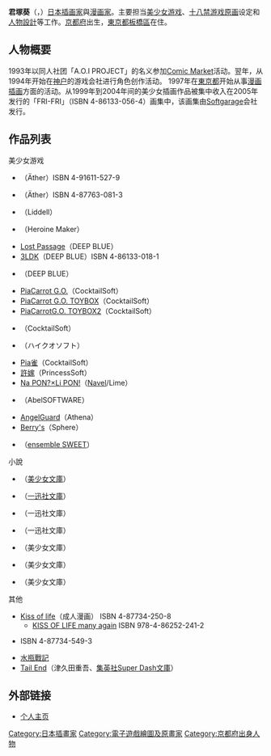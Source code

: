 {{Japanese|japanese=きみづか葵|kana=きみづか あおい|romaji=Kimizuka Aoi}}
{{漫畫}}
'''君塚葵'''（'''{{lang|ja|きみづか葵}}'''，{{bd|1971年|12月17日|catIdx=Kimizuka Aoi}}）[[日本|日本]][[插画家|插画家]]與[[漫画家|漫画家]]。主要担当[[美少女游戏|美少女游戏]]、[[十八禁游戏|十八禁游戏]][[原画|原画]]设定和[[人物設計|人物設計]]等工作。[[京都府|京都府]]出生，[[東京都|東京都]][[板橋區_(日本)|板橋區]]在住。

==人物概要==
1993年以同人社团「A.O.I PROJECT」的名义参加[[Comic_Market|Comic Market]]活动。翌年，从1994年开始在[[神户|神户]]的游戏会社进行角色创作活动。 1997年在[[東京都|東京都]]开始从事[[漫画|漫画]][[插画|插画]]方面的活动。从1999年到2004年间的美少女插画作品被集中收入在2005年发行的「FRI-FRI」（ISBN 4-86133-056-4）画集中，该画集由[[Softgarage|Softgarage]]会社发行。

==作品列表==
;美少女游戏
*{{lang|ja|Campus ～桜の舞う中で～}}（Äther）ISBN 4-91611-527-9
*{{lang|ja|好きだよっ!}}（Äther）ISBN 4-87763-081-3
*{{lang|ja|硝子の館 ～キミがいない夜～}}（Liddell）
*{{lang|ja|ハ～トフル・デイズ ～陽のあたる場所へ～}}（Heroine Maker）
*[[Lost_Passage|Lost Passage]]（DEEP BLUE）
*[[3LDK|3LDK]]（DEEP BLUE）ISBN 4-86133-018-1
*{{lang|ja|DEEPBLUE Fan Disc ～11人の胸キュンLOVE!～}}（DEEP BLUE）
*[[PiaCarrot_G.O.|PiaCarrot G.O.]]（CocktailSoft）
*[[PiaCarrot_G.O._TOYBOX|PiaCarrot G.O. TOYBOX]]（CocktailSoft）
*[[PiaCarrotG.O._TOYBOX2|PiaCarrotG.O. TOYBOX2]]（CocktailSoft）
*{{lang|ja|Pia▼キャロットへようこそ!!G.O. SE～Special Edition～}}（CocktailSoft）
*{{lang|ja|ひとなつの}}（ハイクオソフト）
*[[Pia雀|Pia雀]]（CocktailSoft） 　
*[[許嫁|許嫁]]（PrincessSoft）
*[[Na_PON?×Li_PON!|Na PON?×Li PON!]]（[[Navel|Navel]]/Lime）
*{{lang|ja|デュアル・エム-空の記憶 -}}（AbelSOFTWARE）
*[[AngelGuard|AngelGuard]]（Athena）
*[[Berry's|Berry's]]（Sphere）
*{{lang|ja|ウブな処女のエッチなお願い}}（[[WillPlus|ensemble SWEET]]）
;小說
*{{lang|ja|お嫁な生徒会長}}（[[美少女文庫|美少女文庫]]）
*{{lang|ja|小悪魔どもが俺の部屋を溜まり場にしている}}（[[一迅社文庫|一迅社文庫]]）
*{{lang|ja|小悪魔どもが俺の部屋を溜まり場にしている}}（一迅社文庫）
*{{lang|ja|戦女神の異界決戦}}（一迅社文庫）
*{{lang|ja|ハーレムオブファンタジー}}（美少女文庫）
*{{lang|ja|完全無欠のダメ姉ハーレム ねえ、ちゃんと面倒みなさい！}}（美少女文庫）
*{{lang|ja|ダンジョン魔王と100人の処女嫁}}（美少女文庫）
;其他
*[[Kiss_of_life|Kiss of life]]（成人漫画） ISBN 4-87734-250-8
**[[KISS_OF_LIFE_many_again|KISS OF LIFE many again]] ISBN 978-4-86252-241-2
*{{lang|ja|[[メガキューブカラーイラストコレクション|メガキューブカラーイラストコレクション]]}} ISBN 4-87734-549-3
*[[水瓶戰記|水瓶戰記]]
*[[Tail_End|Tail End]]（津久田重吾、[[集英社|集英社]][[Super_Dash文庫|Super Dash文庫]]）

==外部链接==
*[https://web.archive.org/web/20070824155501/http://www16.ocn.ne.jp/~aoikim/ 个人主页] {{Ja icon}}


{{DEFAULTSORT:Kimizuka Aoi}}
[[Category:日本插畫家|Category:日本插畫家]]
[[Category:電子遊戲繪圖及原畫家|Category:電子遊戲繪圖及原畫家]]
[[Category:京都府出身人物|Category:京都府出身人物]]